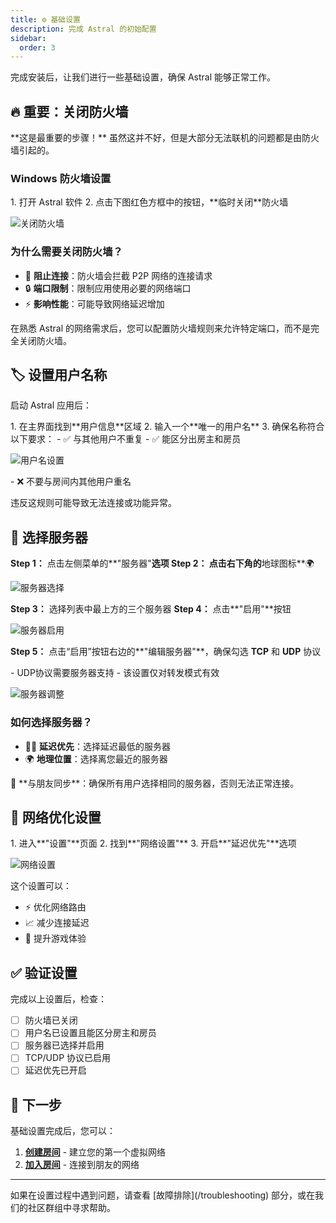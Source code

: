 ```yaml
---
title: ⚙️ 基础设置
description: 完成 Astral 的初始配置
sidebar:
  order: 3
---
```



完成安装后，让我们进行一些基础设置，确保 Astral 能够正常工作。

## 🔥 重要：关闭防火墙

<Aside type="caution" title="必须执行">
**这是最重要的步骤！** 虽然这并不好，但是大部分无法联机的问题都是由防火墙引起的。
</Aside>

### Windows 防火墙设置

<Steps>
1. 打开 Astral 软件
2. 点击下图红色方框中的按钮，**临时关闭**防火墙
</Steps>

![关闭防火墙](/images/食用-1.png)

### 为什么需要关闭防火墙？

- 🚫 **阻止连接**：防火墙会拦截 P2P 网络的连接请求
- 🔒 **端口限制**：限制应用使用必要的网络端口
- ⚡ **影响性能**：可能导致网络延迟增加

<Aside type="note">
在熟悉 Astral 的网络需求后，您可以配置防火墙规则来允许特定端口，而不是完全关闭防火墙。
</Aside>

## 🏷️ 设置用户名称

启动 Astral 应用后：

<Steps>
1. 在主界面找到**用户信息**区域
2. 输入一个**唯一的用户名**
3. 确保名称符合以下要求：
   - ✅ 与其他用户不重复
   - ✅ 能区分出房主和房员
</Steps>

![用户名设置](/images/食用-6.png)

<Aside type="caution" title="命名规则">
- ❌ 不要与房间内其他用户重名

违反这规则可能导致无法连接或功能异常。
</Aside>

## 📡 选择服务器

**Step 1：** 点击左侧菜单的**"服务器"**选项
**Step 2：** 点击右下角的**地球图标**🌍

![服务器选择](/images/食用-2.png)

**Step 3：** 选择列表中最上方的三个服务器
**Step 4：** 点击**"启用"**按钮

![服务器启用](/images/食用-4.png)

**Step 5：** 点击“启用”按钮右边的**"编辑服务器"**，确保勾选 **TCP** 和 **UDP** 协议

<Aside type="caution" title="注意">
- UDP协议需要服务器支持
- 该设置仅对转发模式有效
</Aside>

![服务器调整](/images/食用-10.png)



### 如何选择服务器？

- 🏃‍♂️ **延迟优先**：选择延迟最低的服务器
- 🌍 **地理位置**：选择离您最近的服务器

<Aside type="caution" title="必须相同">
👥 **与朋友同步**：确保所有用户选择相同的服务器，否则无法正常连接。
</Aside>

## 🔧 网络优化设置

<Steps>
1. 进入**"设置"**页面
2. 找到**"网络设置"**
3. 开启**"延迟优先"**选项
</Steps>

![网络设置](/images/MC联机/MC联机-15.png)

这个设置可以：
- ⚡ 优化网络路由
- 📈 减少连接延迟
- 🎯 提升游戏体验

## ✅ 验证设置

完成以上设置后，检查：

- [ ] 防火墙已关闭
- [ ] 用户名已设置且能区分房主和房员
- [ ] 服务器已选择并启用
- [ ] TCP/UDP 协议已启用
- [ ] 延迟优先已开启

## 🎯 下一步

基础设置完成后，您可以：

1. **[创建房间](/quick-start/create-room)** - 建立您的第一个虚拟网络
2. **[加入房间](/quick-start/join-room)** - 连接到朋友的网络

---

<Aside type="tip">
如果在设置过程中遇到问题，请查看 [故障排除](/troubleshooting) 部分，或在我们的社区群组中寻求帮助。
</Aside>